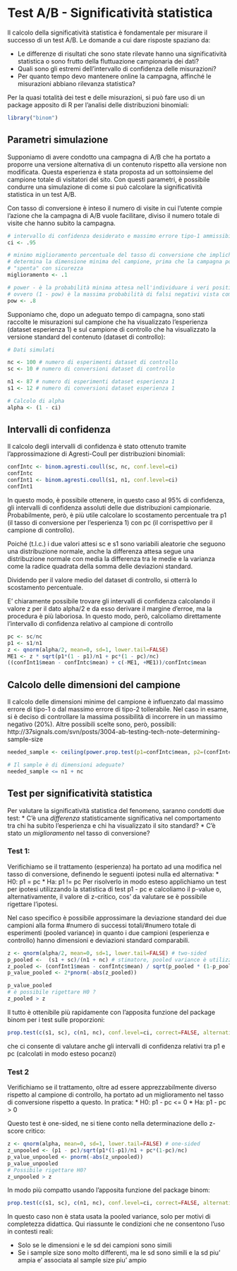 Test A/B - Significatività statistica
======================================
Il calcolo della significatività statistica è fondamentale per misurare il successo di un test A/B. Le domande a cui dare risposte spaziano da:

* Le differenze di risultati che sono state rilevate hanno una significatività statistica o sono frutto della fluttuazione campionaria dei dati?
* Quali sono gli estremi dell'intervallo di confidenza delle misurazioni?
* Per quanto tempo devo mantenere online la campagna, affinché le misurazioni abbiano rilevanza statistica?

Per la quasi totalità dei test e delle misurazioni, si può fare uso di un package apposito di R per l'analisi delle distribuzioni binomiali:

```r
library("binom")
```

Parametri simulazione
---------------------
Supponiamo di avere condotto una campagna di A/B che ha portato a proporre una versione alternativa di un contenuto rispetto alla versione non modificata. Questa esperienza è stata proposta ad un sottoinsieme del campione totale di visitatori del sito.
Con questi parametri, è possibile condurre una simulazione di come si può calcolare la significatività statistica in un test A/B.

Con tasso di conversione è inteso il numero di visite in cui l'utente compie l'azione che la campagna di A/B vuole facilitare, diviso il numero totale di visite che hanno subito la campagna.

```r
# intervallo di confidenza desiderato e massimo errore tipo-1 ammissibile
ci <- .95

# minimo miglioramento percentuale del tasso di conversione che implichi significatività
# determina la dimensione minima del campione, prima che la campagna possa essere
# "spenta" con sicurezza
miglioramento <- .1 

# power - è la probabilità minima attesa nell'individuare i veri positivi (un fenomeno quando questo è effettivamente presente)
# ovvero (1 - pow) è la massima probabilità di falsi negativi vista come accettabile
pow <- .8
```

Supponiamo che, dopo un adeguato tempo di campagna, sono stati raccolte le misurazioni sul campione che ha visualizzato l'esperienza (dataset esperienza 1) e sul campione di controllo che ha visualizzato la versione standard del contenuto (dataset di controllo):

```r
# Dati simulati

nc <- 100 # numero di esperimenti dataset di controllo
sc <- 10 # numero di conversioni dataset di controllo

n1 <- 87 # numero di esperimenti dataset esperienza 1
s1 <- 12 # numero di conversioni dataset esperienza 1

# Calcolo di alpha
alpha <- (1 - ci)

```
Intervalli di confidenza
-------------------------
Il calcolo degli intervalli di confidenza è stato ottenuto tramite l'approssimazione di Agresti-Coull per distribuzioni binomiali:

```r
confIntc <- binom.agresti.coull(sc, nc, conf.level=ci)
confIntc
confInt1 <- binom.agresti.coull(s1, n1, conf.level=ci)
confInt1
```

In questo modo, è possibile ottenere, in questo caso al 95% di confidenza, gli intervalli di confidenza assoluti delle due distribuzioni campionarie. Probabilmente, però, è più utile calcolare lo scostamento percentuale tra p1 (il tasso di conversione per l'esperienza 1) con pc (il corrispettivo per il campione di controllo).

Poiché (t.l.c.) i due valori attesi sc e s1 sono variabili aleatorie che seguono una distribuzione normale, anche la differenza attesa segue una distribuzione normale con media la differenza tra le medie e la varianza come la radice quadrata della somma delle deviazioni standard.

Dividendo per il valore medio del dataset di controllo, si otterrà lo scostamento percentuale.

E' chiaramente possibile trovare gli intervalli di confidenza calcolando il valore z per il dato alpha/2 e da esso derivare il margine d'erroe, ma la procedura è più laboriosa. In questo modo, però, calcoliamo direttamente l'intervallo di confidenza relativo al campione di controllo

```r
pc <- sc/nc
p1 <- s1/n1
z <- qnorm(alpha/2, mean=0, sd=1, lower.tail=FALSE)
ME1 <- z * sqrt(p1*(1 - p1)/n1 + pc*(1 - pc)/nc)
((confInt1$mean - confIntc$mean) + c(-ME1, +ME1))/confIntc$mean
```

Calcolo delle dimensioni del campione
-------------------------------------
Il calcolo delle dimensioni minime del campione è influenzato dal massimo errore di tipo-1 o dal massimo errore di tipo-2 tollerabile. Nel caso in esame, si è deciso di controllare la massima possibilità di incorrere in un massimo negativo (20%).
Altre possibili scelte sono, però, possibili: http://37signals.com/svn/posts/3004-ab-testing-tech-note-determining-sample-size

```r
needed_sample <- ceiling(power.prop.test(p1=confIntc$mean, p2=(confIntc$mean + miglioramento*confIntc$mean), power=pow, alternative='two.sided', sig.level=1-ci)$n)

# Il sample è di dimensioni adeguate? 
needed_sample <= n1 + nc
```

Test per significatività statistica
-----------------------------------
Per valutare la significatività statistica del fenomeno, saranno condotti due test:
* C'è una _differenza_ statisticamente significativa nel comportamento tra chi ha subito l'esperienza e chi ha visualizzato il sito standard?
* C'è stato un _miglioramento_ nel tasso di conversione?

### Test 1:
Verifichiamo se il trattamento (esperienza) ha portato ad una modifica nel tasso di conversione, definendo le seguenti ipotesi nulla ed alternativa:
* H0: p1 = pc
* Ha: p1 != pc
Per risolverlo in modo esteso applichiamo un test per ipotesi utilizzando la statistica di test p1 - pc e calcoliamo il p-value o, alternativamente, il valore di z-critico, cos' da valutare se è possibile rigettare l'ipotesi.

Nel caso specifico è possibile approssimare la deviazione standard dei due campioni alla forma #numero di successi totali/#numero totale di esperimenti (pooled variance) in quanto i due campioni (esperienza e controllo) hanno dimensioni e deviazioni standard comparabili.


```r
z <- qnorm(alpha/2, mean=0, sd=1, lower.tail=FALSE) # two-sided
p_pooled <-  (s1 + sc)/(n1 + nc) # stimatore, pooled variance è utilizzabile
z_pooled <- (confInt1$mean - confIntc$mean) / sqrt(p_pooled * (1-p_pooled) * (1/n1 + 1/nc)) # Valore critico per la statistica di test p1 - pc
p_value_pooled <- 2*pnorm(-abs(z_pooled))

p_value_pooled
# è possibile rigettare H0 ?
z_pooled > z
```

Il tutto è ottenibile più rapidamente con l'apposita funzione del package binom per i test sulle proporzioni:

```r
prop.test(c(s1, sc), c(n1, nc), conf.level=ci, correct=FALSE, alternative='two.sided')
```

che ci consente di valutare anche gli intervalli di confidenza relativi tra p1 e pc (calcolati in modo esteso pocanzi)

### Test 2
Verifichiamo se il trattamento, oltre ad essere apprezzabilmente diverso rispetto al campione di controllo, ha portato ad un miglioramento nel tasso di conversione rispetto a questo. In pratica:
* H0: p1 - pc <= 0
* Ha: p1 - pc > 0

Questo test è one-sided, ne si tiene conto nella determinazione dello z-score critico:

```r
z <- qnorm(alpha, mean=0, sd=1, lower.tail=FALSE) # one-sided
z_unpooled <- (p1 - pc)/sqrt(p1*(1-p1)/n1 + pc*(1-pc)/nc)
p_value_unpooled <- pnorm(-abs(z_unpooled))
p_value_unpooled
# Possibile rigettare H0?
z_unpooled > z
```

In modo più compatto usando l'apposita funzione del package binom:

```r
prop.test(c(s1, sc), c(n1, nc), conf.level=ci, correct=FALSE, alternative='greater')

```
In questo caso non è stata usata la pooled variance, solo per motivi di completezza didattica. Qui riassunte le condizioni che ne consentono l'uso in contesti reali:

* Solo se le dimensioni e le sd dei campioni sono simili
* Se i sample size sono molto differenti, ma le sd sono simili e la sd piu' ampia e' associata al sample size piu' ampio